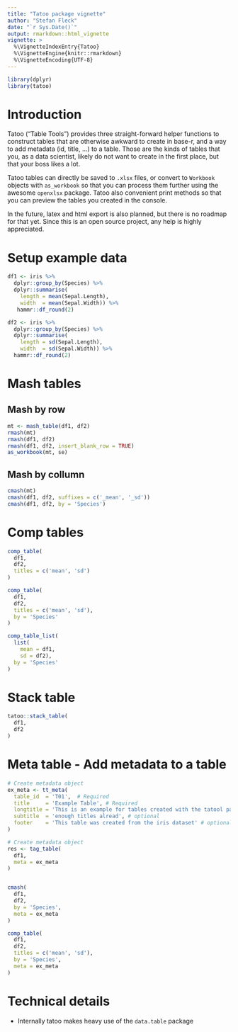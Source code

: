 ```yaml
---
title: "Tatoo package vignette"
author: "Stefan Fleck"
date: "`r Sys.Date()`"
output: rmarkdown::html_vignette
vignette: >
  %\VignetteIndexEntry{Tatoo}
  %\VignetteEngine{knitr::rmarkdown}
  %\VignetteEncoding{UTF-8}
---
```


```r
library(dplyr)
library(tatoo)
```

# Introduction

Tatoo ("Table Tools") provides three straight-forward helper functions to 
construct tables that are otherwise awkward to create in base-r, and a
way to add metadata (id, title, ...) to a table. Those are the
kinds of tables that you, as a data scientist, likely do not want to create
in the first place, but that your boss likes a lot. 

Tatoo tables can directly be saved to `.xlsx` files, or convert to `Workbook` 
objects with `as_workbook` so that you can process them further using the 
awesome `openxlsx` package. Tatoo also convenient print methods so that you
can preview the tables you created in the console.

In the future, latex and html export is also planned, but there is no roadmap
for that yet. Since this is an open source project, any help is highly 
appreciated.

# Setup example data
```r
df1 <- iris %>% 
  dplyr::group_by(Species) %>% 
  dplyr::summarise(
    length = mean(Sepal.Length),
    width  = mean(Sepal.Width)) %>% 
   hammr::df_round(2)

df2 <- iris %>% 
  dplyr::group_by(Species) %>% 
  dplyr::summarise(
    length = sd(Sepal.Length),
    width  = sd(Sepal.Width)) %>% 
  hammr::df_round(2)
```


# Mash tables

## Mash by row
```r
mt <- mash_table(df1, df2)
rmash(mt)
rmash(df1, df2)
rmash(df1, df2, insert_blank_row = TRUE)
as_workbook(mt, se)
```

## Mash by collumn
```r
cmash(mt)
cmash(df1, df2, suffixes = c('_mean', '_sd'))
cmash(df1, df2, by = 'Species')
```


# Comp tables
```r
comp_table(
  df1, 
  df2,
  titles = c('mean', 'sd')
)

comp_table(
  df1, 
  df2,
  titles = c('mean', 'sd'),
  by = 'Species'
)

comp_table_list(
  list(
    mean = df1,
    sd = df2),
  by = 'Species'
)

```


# Stack table
```r
tatoo::stack_table(
  df1, 
  df2
)
```

# Meta table - Add metadata to a table

```r
# Create metadata object
ex_meta <- tt_meta(
  table_id  = 'T01',  # Required
  title     = 'Example Table', # Required
  longtitle = 'This is an example for tables created with the tatool package', # optional
  subtitle  = 'enough titles alread', # optional
  footer    = 'This table was created from the iris dataset' # optional
)

# Create metadata object
res <- tag_table(
  df1,
  meta = ex_meta
)


cmash(
  df1, 
  df2,
  by = 'Species',
  meta = ex_meta
)

comp_table(
  df1, 
  df2,
  titles = c('mean', 'sd'),
  by = 'Species',
  meta = ex_meta
)

```


# Technical details

* Internally tatoo makes heavy use of the `data.table` package
